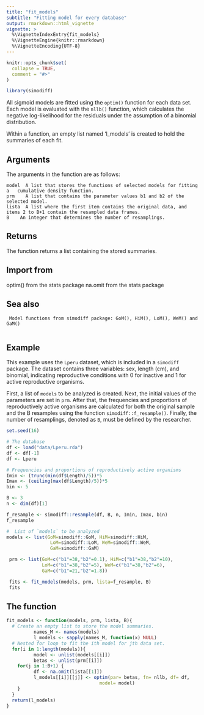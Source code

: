 ```yaml
---
title: "fit_models"
subtitle: "Fitting model for every database"
output: rmarkdown::html_vignette
vignette: >
  %\VignetteIndexEntry{fit_models}
  %\VignetteEngine{knitr::rmarkdown}
  %\VignetteEncoding{UTF-8}
---
```


```r
knitr::opts_chunk$set(
  collapse = TRUE,
  comment = "#>"
)
```

```r
library(simodiff)
```

All sigmoid models are fitted using the `optim()` function for each data set. Each
model is evaluated with the `nllb()` function, which calculates the negative
log-likelihood for the residuals under the assumption of a binomial distribution.

Within a function, an empty list named 'l_models' is created to hold the summaries of each fit.

## Arguments

The arguments in the function are as follows:

    model  A list that stores the functions of selected models for fitting a   cumulative density function.
    prm    A list that contains the parameter values b1 and b2 of the selected model.
    lista  A list where the first item contains the original data, and items 2 to B+1 contain the resampled data frames.
    B    An integer that determines the number of resamplings.

## Returns

The function returns a list containing the stored summaries.

## Import from
  optim() from the stats package
  na.omit from the stats package

## Sea also
     Model functions from simodiff package: GoM(), HiM(), LoM(), WeM() and GaM()
     
## Example

This example uses the `Lperu` dataset, which is included in a `simodiff` package.
The dataset contains three variables: sex, length (cm), and binomial, indicating
reproductive conditions with 0 for inactive and 1 for active reproductive organisms.

First, a list of `models` to be analyzed is created. Next, the initial values of
the parameters are set in `prm`. After that, the frequencies and proportions of
reproductively active organisms are calculated for both the original sample and
the B resamples using the function `simodiff::f_resample()`. Finally, the number
of resamplings, denoted as `B`, must be defined by the researcher.


```r
set.seed(16)

# The database
df <- load("data/Lperu.rda")
df <- df[-1]
df <- Lperu

# Frequencies and proportions of reproductively active organisms 
Imin <- (trunc(min(df$Length)/5))*5
Imax <- (ceiling(max(df$Length)/5))*5
bin <- 5

B <- 3
n <- dim(df)[1]

f_resample <- simodiff::resample(df, B, n, Imin, Imax, bin)
f_resample

#  List of `models` to be analyzed
models <- list(GoM=simodiff::GoM, HiM=simodiff::HiM,
                LoM=simodiff::LoM, WeM=simodiff::WeM,
                GaM=simodiff::GaM)

 prm <- list(GoM=c("b1"=38,"b2"=0.1), HiM=c("b1"=38,"b2"=10),
             LoM=c("b1"=38,"b2"=5), WeM=c("b1"=38,"b2"=6),
             GaM=c("b1"=21,"b2"=1.8))

 fits <- fit_models(models, prm, lista=f_resample, B)
 fits
```

## The function

```r
fit_models <- function(models, prm, lista, B){
  # Create an empty list to store the model summaries.
          names_M <- names(models)
          l_models <- sapply(names_M, function(x) NULL)
  # Nested for loop to fit the ith model for jth data set.
  for(i in 1:length(models)){
          model <- unlist(models[[i]])
          betas <- unlist(prm[[i]])
    for(j in 1:B+1) {
          df <- na.omit(lista[[1]])
          l_models[[i]][[j]] <- optim(par= betas, fn= nllb, df= df,
                                  model= model)
    }
  }
  return(l_models)
}
```
